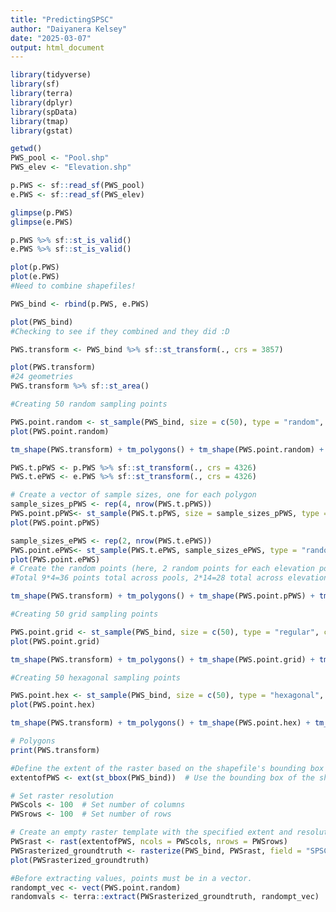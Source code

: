 ```yaml
---
title: "PredictingSPSC"
author: "Daiyanera Kelsey"
date: "2025-03-07"
output: html_document
---
```


```r
library(tidyverse)
library(sf)
library(terra)
library(dplyr)
library(spData)
library(tmap)
library(gstat)
```

```r
getwd()
PWS_pool <- "Pool.shp"
PWS_elev <- "Elevation.shp"

p.PWS <- sf::read_sf(PWS_pool)
e.PWS <- sf::read_sf(PWS_elev)

glimpse(p.PWS)
glimpse(e.PWS)

p.PWS %>% sf::st_is_valid()
e.PWS %>% sf::st_is_valid()

plot(p.PWS)
plot(e.PWS)
#Need to combine shapefiles!

PWS_bind <- rbind(p.PWS, e.PWS)

plot(PWS_bind)
#Checking to see if they combined and they did :D

PWS.transform <- PWS_bind %>% sf::st_transform(., crs = 3857)

plot(PWS.transform)
#24 geometries
PWS.transform %>% sf::st_area()
```

```r
#Creating 50 random sampling points

PWS.point.random <- st_sample(PWS_bind, size = c(50), type = "random", crs = 4326)
plot(PWS.point.random)

tm_shape(PWS.transform) + tm_polygons() + tm_shape(PWS.point.random) + tm_dots(fill='navyblue', size = .4)


```

```r
PWS.t.pPWS <- p.PWS %>% sf::st_transform(., crs = 4326)
PWS.t.ePWS <- e.PWS %>% sf::st_transform(., crs = 4326)

# Create a vector of sample sizes, one for each polygon
sample_sizes_pPWS <- rep(4, nrow(PWS.t.pPWS))
PWS.point.pPWS<- st_sample(PWS.t.pPWS, size = sample_sizes_pPWS, type = "random", crs = 4326)
plot(PWS.point.pPWS)

sample_sizes_ePWS <- rep(2, nrow(PWS.t.ePWS))
PWS.point.ePWS<- st_sample(PWS.t.ePWS, sample_sizes_ePWS, type = "random", crs = 4326)
plot(PWS.point.ePWS)
# Create the random points (here, 2 random points for each elevation polygon, 4 for each polygon pool)
#Total 9*4=36 points total across pools, 2*14=28 total across elevation. Total sampling is 64 points

tm_shape(PWS.transform) + tm_polygons() + tm_shape(PWS.point.pPWS) + tm_dots(fill='navyblue', size = .4) + tm_shape(PWS.point.ePWS) + tm_dots(fill='red', size = .4)

```
```r
#Creating 50 grid sampling points

PWS.point.grid <- st_sample(PWS_bind, size = c(50), type = "regular", crs = 4326)
plot(PWS.point.grid)

tm_shape(PWS.transform) + tm_polygons() + tm_shape(PWS.point.grid) + tm_dots(fill='navyblue', size = .4)
```

```r
#Creating 50 hexagonal sampling points

PWS.point.hex <- st_sample(PWS_bind, size = c(50), type = "hexagonal", crs = 4326)
plot(PWS.point.hex)

tm_shape(PWS.transform) + tm_polygons() + tm_shape(PWS.point.hex) + tm_dots(fill='navyblue', size = .4)
```


```r
# Polygons
print(PWS.transform)

#Define the extent of the raster based on the shapefile's bounding box
extentofPWS <- ext(st_bbox(PWS_bind))  # Use the bounding box of the shapefile

# Set raster resolution
PWScols <- 100  # Set number of columns
PWSrows <- 100  # Set number of rows

# Create an empty raster template with the specified extent and resolution
PWSrast <- rast(extentofPWS, ncols = PWScols, nrows = PWSrows)
PWSrasterized_groundtruth <- rasterize(PWS_bind, PWSrast, field = "SPSC", background = NA)
plot(PWSrasterized_groundtruth)
```


```r
#Before extracting values, points must be in a vector.
randompt_vec <- vect(PWS.point.random)
randomvals <- terra::extract(PWSrasterized_groundtruth, randompt_vec)

```